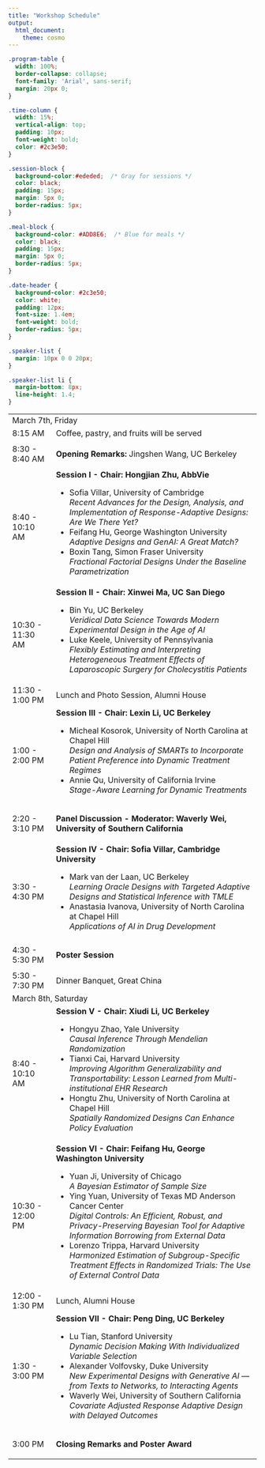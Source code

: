 ```yaml
---
title: "Workshop Schedule"
output: 
  html_document:
    theme: cosmo
---
```


```css
.program-table {
  width: 100%;
  border-collapse: collapse;
  font-family: 'Arial', sans-serif;
  margin: 20px 0;
}

.time-column {
  width: 15%;
  vertical-align: top;
  padding: 10px;
  font-weight: bold;
  color: #2c3e50;
}

.session-block {
  background-color:#ededed;  /* Gray for sessions */
  color: black;
  padding: 15px;
  margin: 5px 0;
  border-radius: 5px;
}

.meal-block {
  background-color: #ADD8E6;  /* Blue for meals */
  color: black;
  padding: 15px;
  margin: 5px 0;
  border-radius: 5px;
}

.date-header {
  background-color: #2c3e50;  
  color: white;
  padding: 12px;
  font-size: 1.4em;
  font-weight: bold;
  border-radius: 5px;
}

.speaker-list {
  margin: 10px 0 0 20px;
}

.speaker-list li {
  margin-bottom: 8px;
  line-height: 1.4;
}
```

<table class="program-table">

<tr><td colspan="2" class="date-header">March 7th, Friday</td></tr>

<tr>
<td class="time-column">8:15 AM</td>
<td><div class="meal-block">Coffee, pastry, and fruits will be served</div></td>
</tr>

<tr>
<td class="time-column">8:30 - 8:40 AM</td>
<td>
<div class="session-block">
<strong>Opening Remarks:</strong> Jingshen Wang, UC Berkeley
</div>
</td>
</tr>

<tr>
<td class="time-column">8:40 - 10:10 AM</td>
<td>
<div class="session-block">
<strong>Session I - Chair: Hongjian Zhu, AbbVie</strong>
<ul class="speaker-list">
<li>Sofia Villar, University of Cambridge<br><em>Recent Advances for the Design, Analysis, and Implementation of Response-Adaptive Designs: Are We There Yet?</em></li>
<li>Feifang Hu, George Washington University<br><em>Adaptive Designs and GenAI: A Great Match?</em></li>
<li>Boxin Tang, Simon Fraser University<br><em>Fractional Factorial Designs Under the Baseline Parametrization</em></li>
</ul>
</div>
</td>
</tr>

<tr>
<td class="time-column">10:30 - 11:30 AM</td>
<td>
<div class="session-block">
<strong>Session II - Chair: Xinwei Ma, UC San Diego</strong>
<ul class="speaker-list">
<li>Bin Yu, UC Berkeley<br><em>Veridical Data Science Towards Modern Experimental Design in the Age of AI</em></li>
<li>Luke Keele, University of Pennsylvania<br><em>Flexibly Estimating and Interpreting Heterogeneous Treatment Effects of Laparoscopic Surgery for Cholecystitis Patients</em></li>
</ul>
</div>
</td>
</tr>

<tr>
<td class="time-column">11:30 - 1:00 PM</td>
<td><div class="meal-block">Lunch and Photo Session, Alumni House</div></td>
</tr>

<tr>
<td class="time-column">1:00 - 2:00 PM</td>
<td>
<div class="session-block">
<strong>Session III - Chair: Lexin Li, UC Berkeley</strong>
<ul class="speaker-list">
<li>Micheal Kosorok, University of North Carolina at Chapel Hill<br><em>Design and Analysis of SMARTs to Incorporate Patient Preference into Dynamic Treatment Regimes</em></li>
<li>Annie Qu, University of California Irvine<br><em>Stage-Aware Learning for Dynamic Treatments</em></li>
</ul>
</div>
</td>
</tr>

<tr>
<td class="time-column">2:20 - 3:10 PM</td>
<td>
<div class="session-block">
<strong>Panel Discussion - Moderator: Waverly Wei, University of Southern California</strong>
</div>
</td>
</tr>

<tr>
<td class="time-column">3:30 - 4:30 PM</td>
<td>
<div class="session-block">
<strong>Session IV - Chair: Sofia Villar, Cambridge University</strong>
<ul class="speaker-list">
<li>Mark van der Laan, UC Berkeley<br><em>Learning Oracle Designs with Targeted Adaptive Designs and Statistical Inference with TMLE</em></li>
<li>Anastasia Ivanova, University of North Carolina at Chapel Hill<br><em>Applications of AI in Drug Development</em></li>
</ul>
</div>
</td>
</tr>

<tr>
<td class="time-column">4:30 - 5:30 PM</td>
<td>
<div class="session-block">
<strong>Poster Session</strong>
</div>
</td>
</tr>

<tr>
<td class="time-column">5:30 - 7:30 PM</td>
<td><div class="meal-block">Dinner Banquet, Great China</div></td>
</tr>

<tr><td colspan="2" class="date-header">March 8th, Saturday</td></tr>

<tr>
<td class="time-column">8:40 - 10:10 AM</td>
<td>
<div class="session-block">
<strong>Session V - Chair: Xiudi Li, UC Berkeley</strong>
<ul class="speaker-list">
<li>Hongyu Zhao, Yale University<br><em>Causal Inference Through Mendelian Randomization</em></li>
<li>Tianxi Cai, Harvard University<br><em>Improving Algorithm Generalizability and Transportability: Lesson Learned from Multi-institutional EHR Research</em></li>
<li>Hongtu Zhu, University of North Carolina at Chapel Hill<br><em>Spatially Randomized Designs Can Enhance Policy Evaluation</em></li>
</ul>
</div>
</td>
</tr>

<tr>
<td class="time-column">10:30 - 12:00 PM</td>
<td>
<div class="session-block">
<strong>Session VI - Chair: Feifang Hu, George Washington University</strong>
<ul class="speaker-list">
<li>Yuan Ji, University of Chicago<br><em>A Bayesian Estimator of Sample Size</em></li>
<li>Ying Yuan, University of Texas MD Anderson Cancer Center<br><em>Digital Controls: An Efficient, Robust, and Privacy-Preserving Bayesian Tool for Adaptive Information Borrowing from External Data</em></li>
<li>Lorenzo Trippa, Harvard University<br><em>Harmonized Estimation of Subgroup-Specific Treatment Effects in Randomized Trials: The Use of External Control Data</em></li>
</ul>
</div>
</td>
</tr>

<tr>
<td class="time-column">12:00 - 1:30 PM</td>
<td><div class="meal-block">Lunch, Alumni House</div></td>
</tr>

<tr>
<td class="time-column">1:30 - 3:00 PM</td>
<td>
<div class="session-block">
<strong>Session VII - Chair: Peng Ding, UC Berkeley</strong>
<ul class="speaker-list">
<li>Lu Tian, Stanford University<br><em>Dynamic Decision Making With Individualized Variable Selection</em></li>
<li>Alexander Volfovsky, Duke University<br><em>New Experimental Designs with Generative AI — from Texts to Networks, to Interacting Agents</em></li>
<li>Waverly Wei, University of Southern California<br><em>Covariate Adjusted Response Adaptive Design with Delayed Outcomes</em></li>
</ul>
</div>
</td>
</tr>

<tr>
<td class="time-column">3:00 PM</td>
<td>
<div class="session-block">
<strong>Closing Remarks and Poster Award</strong>
</div>
</td>
</tr>

</table>